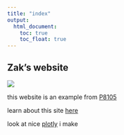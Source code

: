 ```yaml
---
title: "index"
output: 
  html_document:
    toc: true
    toc_float: true
---
```


## Zak's website 

![](https://datasciencedojo.com/wp-content/uploads/meme-1.jpg.webp)

this website is an example from [P8105](https://p8105.com/index.html)

learn about this site [here](about.html)

look at nice [plotly](plotly.html) i make
